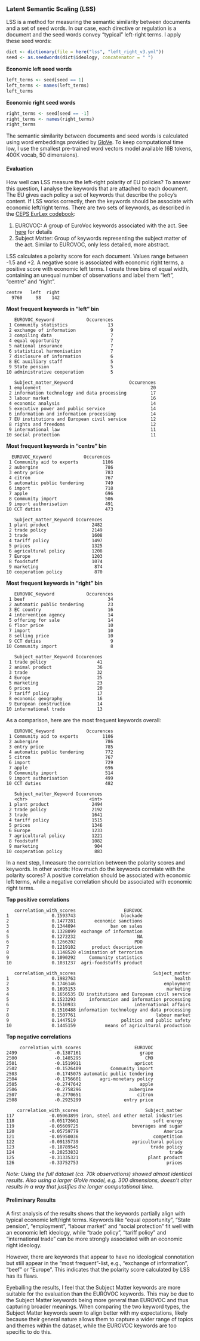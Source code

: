 ### Latent Semantic Scaling (LSS)

LSS is a method for measuring the semantic similarity between documents and a set of seed words. In our case, each directive or regulation is a document and the seed words convey "typical" left-right terms. I apply these seed words:

```r
dict <- dictionary(file = here("lss", "left_right_v3.yml"))
seed <- as.seedwords(dict$ideology, concatenator = " ")
```

**Economic left seed words**
```r
left_terms <- seed[seed == 1]
left_terms <- names(left_terms)
left_terms
```
**Economic right seed words**
```r
right_terms <- seed[seed == -1]
right_terms <- names(right_terms)
right_terms
```

The semantic similarity between documents and seed words is calculated using word embeddings provided by [GloVe](https://nlp.stanford.edu/projects/glove/). To keep computational time low, I use the smallest pre-trained word vectors model available (6B tokens, 400K vocab, 50 dimensions).

#### Evaluation

How well can LSS measure the left-right polarity of EU policies? To answer this question, I analyse the keywords that are attached to each document. The EU gives each policy a set of keywords that describe the policy's content. If LSS works correctly, then the keywords should be associate with economic left/right terms. There are two sets of keywords, as described in the [CEPS EurLex codebook](https://dataverse.harvard.edu/file.xhtml?persistentId=doi:10.7910/DVN/0EGYWY/RVEJU9&version=2.0):

1. EUROVOC: A group of EuroVoc keywords associated with the act. See [here](https://op.europa.eu/en/web/eu-vocabularies) for details
2. Subject Matter: Group of keywords representing the subject matter of the act. Similar to EUROVOC, only less detailed, more abstract.

LSS calculates a polarity score for each document. Values range between -1.5 and +2. A negative score is associated with economic right terms, a positive score with economic left terms. I create three bins of equal width, containing an unequal number of observations and label them "left", "centre" and "right".

```
centre   left  right 
  9760     98    142 
```

**Most frequent keywords in "left" bin**
```
   EUROVOC_Keyword            Occurences
 1 Community statistics               13
 2 exchange of information             9
 3 compiling data                      7
 4 equal opportunity                   7
 5 national insurance                  7
 6 statistical harmonisation           7
 7 disclosure of information           6
 8 EC auxiliary staff                  5
 9 State pension                       5
10 administrative cooperation          5

   Subject_matter_Keyword                     Occurences
 1 employment                                         20
 2 information technology and data processing         17
 3 labour market                                      16
 4 economic analysis                                  14
 5 executive power and public service                 14
 6 information and information processing             14
 7 EU institutions and European civil service         12
 8 rights and freedoms                                12
 9 international law                                  11
10 social protection                                  11
```

**Most frequent keywords in "centre" bin**
```
  EUROVOC_Keyword            Occurences
 1 Community aid to exports         1106
 2 aubergine                         786
 3 entry price                       783
 4 citron                            767
 5 automatic public tendering        749
 6 import                            718
 7 apple                             696
 8 Community import                  506
 9 import authorisation              491
10 CCT duties                        473

   Subject_matter_Keyword Occurences
 1 plant product                2482
 2 trade policy                 2149
 3 trade                        1608
 4 tariff policy                1497
 5 prices                       1325
 6 agricultural policy          1208
 7 Europe                       1203
 8 foodstuff                    1074
 9 marketing                     874
10 cooperation policy            870
```

**Most frequent keywords in "right" bin**
```
   EUROVOC_Keyword            Occurences
 1 beef                               34
 2 automatic public tendering         23
 3 EC country                         16
 4 intervention agency                14
 5 offering for sale                  14
 6 floor price                        10
 7 import                             10
 8 selling price                      10
 9 CCT duties                          9
10 Community import                    8

   Subject_matter_Keyword Occurences
 1 trade policy                   41
 2 animal product                 36
 3 trade                          32
 4 Europe                         25
 5 marketing                      23
 6 prices                         20
 7 tariff policy                  17
 8 economic geography             16
 9 European construction          14
10 international trade            13
```

As a comparison, here are the most frequent keywords overall:
```
   EUROVOC_Keyword            Occurences
 1 Community aid to exports         1106
 2 aubergine                         786
 3 entry price                       785
 4 automatic public tendering        772
 5 citron                            767
 6 import                            729
 7 apple                             696
 8 Community import                  514
 9 import authorisation              499
10 CCT duties                        482

   Subject_matter_Keyword Occurences
   <chr>                       <int>
 1 plant product                2494
 2 trade policy                 2192
 3 trade                        1641
 4 tariff policy                1515
 5 prices                       1346
 6 Europe                       1233
 7 agricultural policy          1221
 8 foodstuff                    1082
 9 marketing                     904
10 cooperation policy            883
```

In a next step, I measure the correlation between the polarity scores and keywords. In other words: How much do the keywords correlate with the polarity scores? A positive correlation should be associated with economic left terms, while a negative correlation should be associated with economic right terms.

**Top positive correlations**
```
   correlation_with_scores                  EUROVOC
1                0.1593743                 blockade
2                0.1477281       economic sanctions
3                0.1344094             ban on sales
4                0.1328099  exchange of information
5                0.1272232                       NA
6                0.1266202                      PDO
7                0.1219182      product description
8                0.1148520 elimination of terrorism
9                0.1090292     Community statistics
10               0.1031237  agri-foodstuffs product

   correlation_with_scores                             Subject_matter
1                0.1982763                                     health
2                0.1746146                                 employment
3                0.1695153                                  marketing
4                0.1656535 EU institutions and European civil service
5                0.1523293     information and information processing
6                0.1510933                      international affairs
7                0.1510488 information technology and data processing
8                0.1507761                              labour market
9                0.1447519                 politics and public safety
10               0.1445159           means of agricultural production
```

**Top negative correlations**
```
     correlation_with_scores                    EUROVOC
2499              -0.1387161                      grape
2500              -0.1485295                        CMO
2501              -0.1519911                    apricot
2502              -0.1526409           Community import
2503              -0.1745075 automatic public tendering
2504              -0.1756601       agri-monetary policy
2505              -0.2747642                      apple
2506              -0.2758296                  aubergine
2507              -0.2770651                     citron
2508              -0.2925299                entry price

    correlation_with_scores                         Subject_matter
117             -0.05063899 iron, steel and other metal industries
118             -0.05172661                            soft energy
119             -0.05609725                    beverages and sugar
120             -0.05759779                                America
121             -0.05950036                            competition
122             -0.09135739                    agricultural policy
123             -0.18789545                           trade policy
124             -0.20253832                                  trade
125             -0.31335321                          plant product
126             -0.33752753                                 prices
```

*Note: Using the full dataset (ca. 70k observations) showed almost identical results. Also using a larger GloVe model, e.g. 300 dimensions, doesn’t alter results in a way that justifies the longer computational time.*


#### Preliminary Results
A first analysis of the results shows that the keywords partially align with typical economic left/right terms. Keywords like “equal opportunity”, “State pension”, “employment”, “labour market” and “social protection” fit well with an economic left ideology, while “trade policy”, “tariff policy” and “international trade” can be more strongly associated with an economic right ideology.

However, there are keywords that appear to have no ideological connotation but still appear in the “most frequent”-list, e.g., “exchange of information”, “beef” or “Europe”. This indicates that the polarity score calculated by LSS has its flaws.

Eyeballing the results, I feel that the Subject Matter keywords are more suitable for the evaluation than the EUROVOC keywords. This may be due to the Subject Matter keywords being more general than EUROVOC and thus capturing broader meanings. When comparing the two keyword types, the Subject Matter keywords seem to align better with my expectations, likely because their general nature allows them to capture a wider range of topics and themes within the dataset, while the EUROVOC keywords are too specific to do this.
